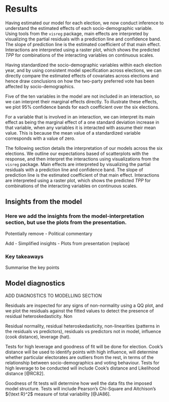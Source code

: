 # Results {#ch:Results}

Having estimated our model for each election, we now conduct inference to understand the estimated effects of each socio-demographic variable. Using tools from the `visreg` package, main effects are interpreted by visualizing the partial residuals with a prediction line and confidence band. The slope of prediction line is the estimated coefficient of that main effect. Interactions are interpreted using a raster plot, which shows the predicted $TPP$ for combinations of the interacting variables on continuous scales.


Having standardized the socio-demographic variables within each election year, and by using consistent model specification across elections, we can directly compare the estimated effects of covariates across elections and hence draw conclusions on how the two-party preferred vote has been affected by socio-demographics.

Five of the ten variables in the model are not included in an interaction, so we can interpret their marginal effects directly. To illustrate these effects, we plot 95% confidence bands for each coefficient over the six elections.

For a variable that is involved in an interaction, we can interpret its main effect as being the marginal effect of a one standard deviation increase in that variable, when any variables it is interacted with assume their mean value. This is because the mean value of a standardized variable corresponds with a value of zero. 

The following section details the interpretation of our models across the six elections. We outline our expectations based of scatterplots with the response, and then interpret the interactions using visualizations from the `visreg` package. Main effects are interpreted by visualizing the partial residuals with a prediction line and confidence band. The slope of prediction line is the estimated coefficient of that main effect. Interactions are interpreted using a raster plot, which shows the predicted $TPP$ for combinations of the interacting variables on continuous scales.

## Insights from the model

### Here we add the insights from the model-interpretation section, but use the plots from the presentation.
Potentially remove
- Political commentary

Add
- Simplified insights
- Plots from presentation (replace)

### Key takeaways

Summarise the key points

## Model diagnostics

ADD DIAGNOSTICS TO MODELLING SECTION

Residuals are inspected for any signs of non-normality using a QQ plot, and we plot the residuals against the fitted values to detect the presence of residual heteroskedasticity. Non

Residual normality, residual heteroskedasticity, non-linearities (patterns in the residuals vs predictors), residuals vs predictors not in model, influence (cook distance), leverage (hat).

Tests for high leverage and goodness of fit will be done for election. Cook's distance will be used to identify points with high influence,  will determine whether particular electorates are outliers from the rest, in terms of the relationship between socio-demographics and voting behaviour. Tests for high leverage to be conducted will include Cook's distance and Likelihood distance [@RC82].

Goodness of fit tests will determine how well the data fits the imposed model structure. Tests will include Pearson's Chi-Square and Aitchison's ${\text R}^2$ measure of total variability [@JA86].
